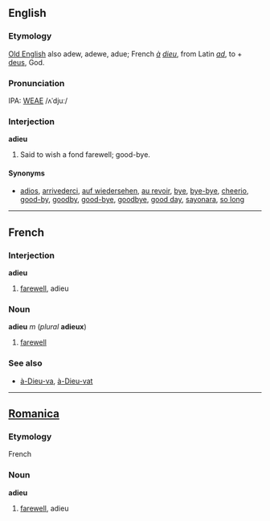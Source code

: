 ==English==
===Etymology===
[[Old English]] also adew, adewe, adue; French ''[[à]] [[dieu]]'', from Latin ''[[ad]]'', to + [[deus]], God.

===Pronunciation===
IPA: [[WEAE]] /ʌˈdjuː/

===Interjection===
'''adieu'''

#Said to wish a fond farewell; good-bye.

====Synonyms====
*[[adios]], [[arrivederci]], [[auf wiedersehen]], [[au revoir]], [[bye]], [[bye-bye]], [[cheerio]], [[good-by]], [[goodby]], [[good-bye]], [[goodbye]], [[good day]], [[sayonara]], [[so long]]

----
==French==
===Interjection===
'''adieu'''

#[[farewell]], adieu

===Noun===
'''adieu''' ''m'' (''plural'' '''adieux''')

#[[farewell]]

===See also===
*[[à-Dieu-va]], [[à-Dieu-vat]]

----

==[[Romanica]]==
===Etymology===
French

===Noun===
'''adieu'''
#[[farewell]], adieu